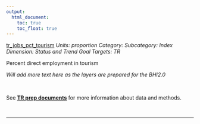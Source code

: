 ```yaml
---
output:
  html_document:
    toc: true
    toc_float: true
---
```


[tr_jobs_pct_tourism](https://github.com/OHI-Science/bhi/blob/master/baltic/layers/tr_jobs_pct_tourism_gl2018.csv)
*Units: proportion*
*Category:*
*Subcategory:*
*Index Dimension: Status and Trend*
*Goal Targets: TR*

Percent direct employment in tourism

*Will add more text here as the layers are prepared for the BHI2.0*

<br>

See [**TR prep documents**](https://github.com/OHI-Science/bhi-1.0-archive/blob/draft/baltic2015/prep/TR/tr_prep.md) for more information about data and methods.

<br>

--- 
